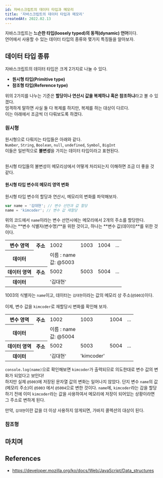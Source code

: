 ```yaml
---
id: 자바스크립트의 데이터 타입과 메모리
title: '자바스크립트의 데이터 타입과 메모리'
createdAt: 2022.02.13
---
```


자바스크립트는 **느슨한 타입(loosely typed)의 동적(dynamic) 언어**이다.<br/>
언어에서 사용할 수 있는 데이터 타입의 종류와 몇가지 특징들을 알아보자.

## 데이터 타입 종류

자바스크립트의 데이터 타입은 크게 2가지로 나눌 수 있다.

- **원시형 타입(Primitive type)**
- **참조형 타입(Reference type)**

위의 2가지를 나누는 기준은 **할당이나 연산시 값을 복제하냐 혹은 참조하냐**라고 볼 수 있겠다.<br/>
엄격하게 말하면 사실 둘 다 복제를 하지만, 복제를 하는 대상이 다르다.<br/>
이는 아래에서 조금씩 더 다뤄보도록 하겠다.

### 원시형

원시형으로 다뤄지는 타입들은 아래와 같다.<br/>
`Number`, `String`, `Boolean`, `null`, `undefined`, `Symbol`, `BigInt`<br/>
이들은 일반적으로 **불변성**을 가지는 데이터 타입이라고 표현된다.<br/><br/>

원시형 타입들의 불변성이 메모리상에서 어떻게 처리되는지 이해하면 조금 더 좋을 것 같다.

#### 원시형 타입 변수의 메모리 영역 변화

원시형 타입 변수의 할당과 연산시, 메모리의 변화를 파악해보자.

```js
var name = '김대현'; // 변수 선언과 값 할당
name = 'kimcoder'; // 변수 값 재할당
```

위의 코드에서 `name`이라는 변수 선언시에는 메모리에서 2개의 주소를 할당한다.<br/>
하나는 **변수 식별자(변수명)**을 위한 것이고, 하나는 **변수 값(데이터)**를 위한 것이다.

<table>
  <tr>
    <th className='w-28 p-1.5 text-center border border-gray-500 bg-gray-300' rowspan={2}>
      변수 영역
    </th>
    <th className='w-28 p-1.5 text-center border border-gray-300 bg-gray-100'>주소</th>
    <td className='w-28 p-1.5 text-center border border-gray-300'>1002</td>
    <td className='w-28 p-1.5 text-center border border-gray-300'>1003</td>
    <td className='w-28 p-1.5 text-center border border-gray-300'>1004</td>
    <td className='w-28 p-1.5 text-center border border-gray-300'>...</td>
  </tr>
  <tr>
    <th className='p-1.5 border border-gray-300 bg-gray-100'>데이터</th>
    <td className='p-1.5 border border-gray-300'></td>
    <td className='p-1.5 border border-gray-300'>
      이름 : name
      <br /> 값: @5003
    </td>
    <td className='p-1.5 border border-gray-300'></td>
    <td className='p-1.5 border border-gray-300'></td>
  </tr>
  <tr>
    <th className='p-1.5 text-center border border-gray-500 bg-gray-300' rowspan={2}>
      데이터 영역
    </th>
    <th className='p-1.5 text-center border border-gray-300 bg-gray-100'>주소</th>
    <td className='p-1.5 text-center border border-gray-300'>5002</td>
    <td className='p-1.5 text-center border border-gray-300'>5003</td>
    <td className='p-1.5 text-center border border-gray-300'>5004</td>
    <td className='p-1.5 text-center border border-gray-300'>...</td>
  </tr>
  <tr>
    <th className='p-1.5 border border-gray-300 bg-gray-100'>데이터</th>
    <td className='p-1.5 border border-gray-300'></td>
    <td className='p-1.5 text-center border border-gray-300'>'김대현'</td>
    <td className='p-1.5 border border-gray-300'></td>
    <td className='p-1.5 border border-gray-300'></td>
  </tr>
</table>

1003의 식별자는 `name`이고, 데이터는 `김대현`이라는 값의 메모리 상 주소(`@5003`)이다.<br/><br/>
이제, 변수 값을 `kimcoder`로 재할당시 변화를 확인해 보자.

<table>
  <tr>
    <th className='w-28 p-1.5 text-center border border-gray-500 bg-gray-300' rowspan={2}>
      변수 영역
    </th>
    <th className='w-28 p-1.5 text-center border border-gray-300 bg-gray-100'>주소</th>
    <td className='w-28 p-1.5 text-center border border-gray-300'>1002</td>
    <td className='w-28 p-1.5 text-center border border-gray-300'>1003</td>
    <td className='w-28 p-1.5 text-center border border-gray-300'>1004</td>
    <td className='w-28 p-1.5 text-center border border-gray-300'>...</td>
  </tr>
  <tr>
    <th className='p-1.5 border border-gray-300 bg-gray-100'>데이터</th>
    <td className='p-1.5 border border-gray-300'></td>
    <td className='p-1.5 border border-gray-300'>
      이름 : name
      <br /> 값: @5004
    </td>
    <td className='p-1.5 border border-gray-300'></td>
    <td className='p-1.5 border border-gray-300'></td>
  </tr>
  <tr>
    <th className='p-1.5 text-center border border-gray-500 bg-gray-300' rowspan={2}>
      데이터 영역
    </th>
    <th className='p-1.5 text-center border border-gray-300 bg-gray-100'>주소</th>
    <td className='p-1.5 text-center border border-gray-300'>5002</td>
    <td className='p-1.5 text-center border border-gray-300'>5003</td>
    <td className='p-1.5 text-center border border-gray-300'>5004</td>
    <td className='p-1.5 text-center border border-gray-300'>...</td>
  </tr>
  <tr>
    <th className='p-1.5 border border-gray-300 bg-gray-100'>데이터</th>
    <td className='p-1.5 border border-gray-300'></td>
    <td className='p-1.5 text-center border border-gray-300'>'김대현'</td>
    <td className='p-1.5 text-center border border-gray-300'>'kimcoder'</td>
    <td className='p-1.5 border border-gray-300'></td>
  </tr>
</table>

`console.log(name)`으로 확인해보면 `kimcoder`가 출력되므로 의도한대로 변수 값의 변화가 되었다고 보인다!<br/>
하지만 실제 `@5003`에 저장된 문자열 값의 변화는 일어나지 않았다. 단지 변수 `name`의 값(메모리 주소)이 `@5003` 에서 `@5004`으로 변한 것이다.
`name`에, `kimcoder`라는 갑을 할당하기 전에 이미 `kimcoder`라는 값을 사용하여서 메모리에 저장이 되어있는 상황이라면 그 주소로 변하게 된다.

만약, `김대현`이란 값을 더 이상 사용하지 않게되면, 가바지 콜렉션의 대상이 된다.

### 참조형

## 마치며

## References

- https://developer.mozilla.org/ko/docs/Web/JavaScript/Data_structures
